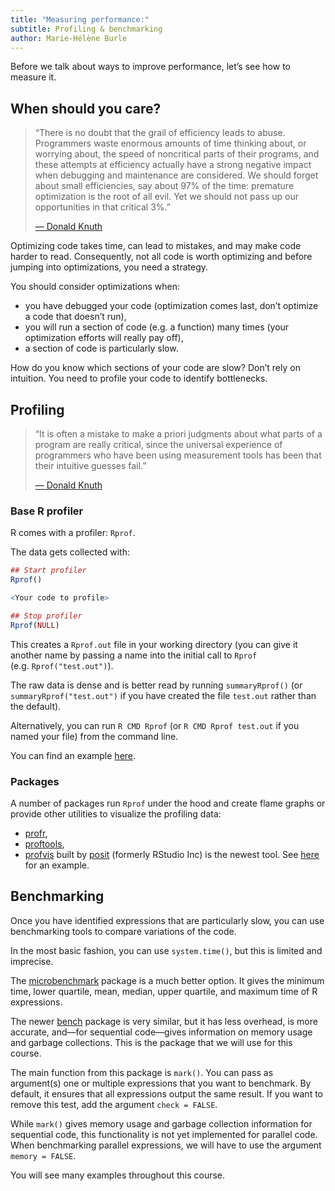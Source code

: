 ```yaml
---
title: "Measuring performance:"
subtitle: Profiling & benchmarking
author: Marie-Hélène Burle
---
```


:::{.def}

Before we talk about ways to improve performance, let's see how to measure it.

:::

## When should you care?

> "There is no doubt that the grail of efficiency leads to abuse. Programmers waste enormous amounts of time thinking about, or worrying about, the speed of noncritical parts of their programs, and these attempts at efficiency actually have a strong negative impact when debugging and maintenance are considered. We should forget about small efficiencies, say about 97% of the time: premature optimization is the root of all evil. Yet we should not pass up our opportunities in that critical 3%."
>
> [— Donald Knuth](https://en.wikipedia.org/wiki/Donald_Knuth)

Optimizing code takes time, can lead to mistakes, and may make code harder to read. Consequently, not all code is worth optimizing and before jumping into optimizations, you need a strategy.

You should consider optimizations when:

- you have debugged your code (optimization comes last, don't optimize a code that doesn't run),
- you will run a section of code (e.g. a function) many times (your optimization efforts will really pay off),
- a section of code is particularly slow.

How do you know which sections of your code are slow? Don't rely on intuition. You need to profile your code to identify bottlenecks.

## Profiling

> "It is often a mistake to make a priori judgments about what parts of a program are really critical, since the universal experience of programmers who have been using measurement tools has been that their intuitive guesses fail."
>
> [— Donald Knuth](https://en.wikipedia.org/wiki/Donald_Knuth)

### Base R profiler

R comes with a profiler: `Rprof`.

The data gets collected with:

```.r
## Start profiler
Rprof()

<Your code to profile>

## Stop profiler
Rprof(NULL)
```

This creates a `Rprof.out` file in your working directory (you can give it another name by passing a name into the initial call to `Rprof` (e.g. `Rprof("test.out")`).

The raw data is dense and is better read by running `summaryRprof()` (or `summaryRprof("test.out")` if you have created the file `test.out` rather than the default).

Alternatively, you can run `R CMD Rprof` (or `R CMD Rprof test.out` if you named your file) from the command line.

You can find an example [here](https://rstudio.github.io/r-manuals/r-exts/Tidying-and-profiling-R-code.html#profiling-r-code-for-speed).

### Packages

A number of packages run `Rprof` under the hood and create flame graphs or provide other utilities to visualize the profiling data:

- [profr](https://cran.r-project.org/web/packages/profr/index.html),
- [proftools](https://cran.r-project.org/web/packages/proftools/index.html),
- [profvis](https://cran.r-project.org/web/packages/profvis/index.html) built by [posit](https://posit.co/) (formerly RStudio Inc) is the newest tool. See [here](http://rstudio.github.io/profvis/) for an example.

## Benchmarking

Once you have identified expressions that are particularly slow, you can use benchmarking tools to compare variations of the code.

In the most basic fashion, you can use `system.time()`, but this is limited and imprecise.

The [microbenchmark](https://cran.r-project.org/web/packages/microbenchmark/index.html) package is a much better option. It gives the minimum time, lower quartile, mean, median, upper quartile, and maximum time of R expressions.

The newer [bench](https://cran.r-project.org/web/packages/bench/index.html) package is very similar, but it has less overhead, is more accurate, and—for sequential code—gives information on memory usage and garbage collections. This is the package that we will use for this course.

The main function from this package is `mark()`. You can pass as argument(s) one or multiple expressions that you want to benchmark. By default, it ensures that all expressions output the same result. If you want to remove this test, add the argument `check = FALSE`.

While `mark()` gives memory usage and garbage collection information for sequential code, this functionality is not yet implemented for parallel code. When benchmarking parallel expressions, we will have to use the argument `memory = FALSE`.

You will see many examples throughout this course.
